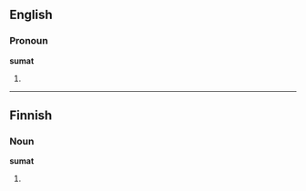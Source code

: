 ==English==

===Pronoun===
'''sumat'''

# {{obsolete spelling of|[[summat]]}}

----

==Finnish==

===Noun===
'''sumat'''

# {{plural of|suma|lang=Finnish}}